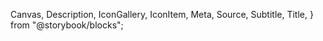   Canvas,
  Description,
  IconGallery,
  IconItem,
  Meta,
  Source,
  Subtitle,
  Title,
} from "@storybook/blocks";


<Meta of={stories} />

<Title />

The icon component is implemented as a web component where you manually register each icon you want to use in your application.
This is to ensure that you only include the icons that you need in your bundle. To register a an icon for use, please call the `addIcons()`
function with an object containing your icons, as such:

<Source
  code={`
 
// import the icon data (SVG string)

addIcons({
download: { svg: download }
});
`}
language="typescript"
dark
/>

The registration of icons is usually done at the root level of your application, and makes the icon available globally.
After registering an icon, use it through the `cx-icon` component. Start by importing the component:

<Source
  code={`
// Web component

// React
`}
language="typescript"
dark
/>

Then simply use the component and provide the name of the icon you wish to display:

<Source
  code={`
// Web component
<cx-icon name="download" />

// React

<CxIcon name="download" />
`} language="typescript" dark />

If you try to use an icon that is not registered, the component throws an error.

<br />
## Icon overview

<IconGallery>
  {iconNames.map((iconName) => (
    <IconItem name={iconName} key={iconName}>
      <cx-icon name={iconName} />
    </IconItem>
  ))}
</IconGallery>

## Sizing

The icon component can be sized through the `size` prop. The prop accepts the same values as our spacing tokens, in other words a number between 1 and 20.

<Canvas of={stories.Sizing} />

## Color

Use the `color` CSS property to colorize the icons.

<Canvas of={stories.Color} />
